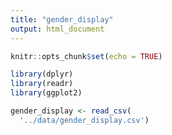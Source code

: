```yaml
---
title: "gender_display"
output: html_document
---
```


```r
knitr::opts_chunk$set(echo = TRUE)

library(dplyr)
library(readr)
library(ggplot2)

gender_display <- read_csv(
  '../data/gender_display.csv')
```

